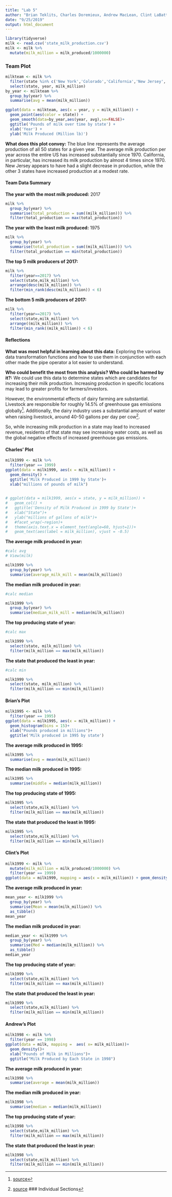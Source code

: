 ---
title: "Lab 5"
author: "Brian Teklits, Charles Doremieux, Andrew MacLean, Clint LaBattaglia"
date: "9/25/2019"
output: html_document
---

```{r setup,include=FALSE}
library(tidyverse)
milk <- read.csv('state_milk_production.csv')
milk <- milk %>%
  mutate(milk_million = milk_produced/1000000)
```


### Team Plot
```{r}
milkteam <- milk %>%
  filter(state %in% c('New York','Colorado','California','New Jersey','Washington')) %>%
  select(state, year, milk_million)
by_year <- milkteam %>%
  group_by(year) %>%
  summarise(avg = mean(milk_million))
```

```{r}
ggplot(data = milkteam, aes(x = year, y = milk_million)) +
  geom_point(aes(color = state)) +
  geom_smooth(data=by_year,aes(year, avg),se=FALSE)+
  ggtitle('Pounds of milk over time by state') +
  xlab('Year') +
  ylab('Milk Produced (Million lb)')
```

**What does this plot convey:** The blue line represents the average production of all 50 states for a given year. The average milk production per year across the entire US has increased substantially since 1970. California, in particular, has increased its milk production by almost 4 times since 1970. New Jersey appears to have had a slight decrease in production, while the other 3 states have increased production at a modest rate.

#### Team Data Summary

**The year with the most milk produced:** 2017
```{r}
milk %>%
  group_by(year) %>%
  summarise(total_production = sum((milk_million))) %>% 
  filter(total_production == max(total_production))
```
**The year with the least milk produced:** 1975
```{r}
milk %>%
  group_by(year) %>%
  summarise(total_production = sum((milk_million))) %>% 
  filter(total_production == min(total_production))
```
**The top 5 milk producers of 2017:**
```{r}
milk %>%
  filter(year==2017) %>%
  select(state,milk_million) %>%
  arrange(desc(milk_million)) %>%
  filter(min_rank(desc(milk_million)) < 6)
```
**The bottom 5 milk producers of 2017:**
```{r}
milk %>%
  filter(year==2017) %>%
  select(state,milk_million) %>%
  arrange((milk_million)) %>%
  filter(min_rank((milk_million)) < 6)
```

#### Reflections

**What was most helpful in learning about this data:** Exploring the various data transformation functions and how to use them in conjunction with each other made the pipe operator a lot easier to understand.

**Who could benefit the most from this analysis? Who could be harmed by it?:** We could use this data to determine states which are candidates for increasing their milk production. Increasing production in specific locations may lead to greater profits for farmers/investors. 

However, the environmental effects of dairy farming are substantial. Livestock are responsible for roughly 14.5% of greenhouse gas emissions globally[^1]. Additionally, the dairy industry uses a substantial amount of water when raising livestock, around 40-50 gallons per day per cow[^2].

So, while increasing milk production in a state may lead to increased revenue, residents of that state may see increasing water costs, as well as the global negative effects of increased greenhouse gas emissions.

[^1]:[source](http://www.fao.org/news/story/en/item/197623/icode/)
[^2]:[source](http://wdmc.org/2013/Scientific%20Data%20for%20Developing%20Water%20Budgets%20on%20a%20Dairy.pdf)
### Individual Sections

#### Charles' Plot

```{r}
milk1999 <- milk %>%
  filter(year == 1999)
ggplot(data = milk1999, aes(x = milk_million)) +
  geom_density() + 
  ggtitle('Milk Produced in 1999 by State')+
  xlab("millions of pounds of milk")
  

# ggplot(data = milk1999, aes(x = state, y = milk_million)) +
#   geom_col() + 
#   ggtitle('Density of Milk Produced in 1999 by State')+
#   xlab("State")+
#   ylab("millions of gallons of milk")+
#   #facet_wrap(~region)+
#   theme(axis.text.x = element_text(angle=60, hjust=1))+
#   geom_text(aes(label = milk_million), vjust = -0.5)
```

**The average milk produced in year:**
```{r}
#calc avg
# View(milk)

milk1999 %>%
  group_by(year) %>%
  summarise(average_milk_mill = mean(milk_million))


```
**The median milk produced in year:**
```{r}
#calc median

milk1999 %>%
  group_by(year) %>%
  summarise(median_milk_mill = median(milk_million))


```
**The top producing state of year:**
```{r}
#calc max

milk1999 %>%
  select(state, milk_million) %>%
  filter(milk_million == max(milk_million))
```
**The state that produced the least in year:**
```{r}
#calc min

milk1999 %>%
  select(state, milk_million) %>%
  filter(milk_million == min(milk_million))
```


#### Brian's Plot

```{r}
milk1995 <- milk %>%
  filter(year == 1995)
ggplot(data = milk1995, aes(x = milk_million)) +
  geom_histogram(bins = 15)+
  xlab("Pounds produced in millions")+
  ggtitle('Milk produced in 1995 by state')
```

**The average milk produced in 1995:**
```{r}
milk1995 %>%
  summarise(avg = mean(milk_million))
```
**The median milk produced in 1995:**
```{r}
milk1995 %>%
  summarise(middle = median(milk_million))
```
**The top producing state of 1995:**
```{r}
milk1995 %>% 
  select(state,milk_million) %>% 
  filter(milk_million == max(milk_million))
```
**The state that produced the least in 1995:**
```{r}
milk1995 %>% 
  select(state,milk_million) %>%
  filter(milk_million == min(milk_million))
```


#### Clint's Plot

```{r}
milk1999 <- milk %>%
  mutate(milk_million = milk_produced/1000000) %>%
  filter(year == 1999)
ggplot(data = milk1999, mapping = aes(x = milk_million)) + geom_density() + xlab("Amount of milk produced in millions of gallons") + ggtitle("Milk Production by State in the Year 1999")
```

**The average milk produced in year:**
```{r}
mean_year <- milk1999 %>%
  group_by(year) %>%
  summarise(Mean = mean(milk_million)) %>%
  as_tibble()
mean_year
```
**The median milk produced in year:**
```{r}
median_year <- milk1999 %>%
  group_by(year) %>%
  summarise(Med = median(milk_million)) %>%
  as_tibble()
median_year
```
**The top producing state of year:**
```{r}
milk1999 %>% 
  select(state,milk_million) %>%
  filter(milk_million == max(milk_million))
```
**The state that produced the least in year:**
```{r}
milk1999 %>% 
  select(state,milk_million) %>%
  filter(milk_million == min(milk_million))
```


#### Andrew's Plot

```{r}
milk1998 <- milk %>%
  filter(year == 1998)
ggplot(data = milk, mapping =  aes( x= milk_million))+
  geom_density()+
  xlab("Pounds of Milk in Millions")+
  ggtitle("Milk Produced by Each State in 1998")
```

**The average milk produced in year:**
```{r}
milk1998 %>%
  summarise(average = mean(milk_million))
```
**The median milk produced in year:**
```{r}
milk1998 %>%
  summarise(median = median(milk_million))
```
**The top producing state of year:**
```{r}
milk1998 %>% 
  select(state,milk_million) %>% 
  filter(milk_million == max(milk_million))
```
**The state that produced the least in year:**
```{r}
milk1998 %>% 
  select(state,milk_million) %>%
  filter(milk_million == min(milk_million))
```

